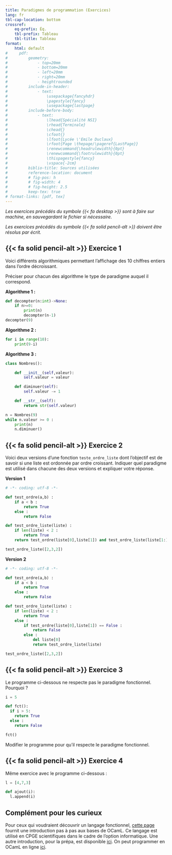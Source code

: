 ---
title: Paradigmes de programmation (Exercices)
lang: fr
tbl-cap-location: bottom
crossref: 
    eq-prefix: Éq.
    tbl-prefix: Tableau
    tbl-title: Tableau
format:
    html: default
#     pdf: 
#         geometry:
#             - top=20mm
#             - bottom=20mm
#             - left=20mm
#             - right=20mm
#             - heightrounded
#         include-in-header:
#             - text:
#                 \usepackage{fancyhdr}
#                 \pagestyle{fancy}
#                 \usepackage{lastpage}
#         include-before-body:
#             - text:
#                 \lhead{Spécialité NSI} 
#                 \rhead{Terminale}
#                 \chead{} 
#                 \cfoot{}
#                 \lfoot{Lycée \'Emile Duclaux}
#                 \rfoot{Page \thepage/\pageref{LastPage}}
#                 \renewcommand{\headrulewidth}{0pt}
#                 \renewcommand{\footrulewidth}{0pt}
#                 \thispagestyle{fancy}
#                 \vspace{-2cm}
#         biblio-title: Sources utilisées
#         reference-location: document
#         # fig-pos: h
#         # fig-width: 4
#         # fig-height: 2.5
#         keep-tex: true
# format-links: [pdf, tex]
---

_Les exercices précédés du symbole {{< fa desktop >}} sont à faire sur machine, en sauvegardant le fichier si nécessaire._

_Les exercices précédés du symbole {{< fa solid pencil-alt >}} doivent être résolus par écrit._

## {{< fa solid pencil-alt >}} Exercice 1

Voici différents algorithmiques permettant l'affichage des 10 chiffres entiers dans l'ordre décroissant.

Préciser pour chacun des algorithme le type de paradigme auquel il correspond.

**Algorithme 1 :**

````python
def decompter(n:int)->None:
    if n>=0: 
        print(n)
        decompter(n-1)
decompter(9)
````

**Algorithme 2 :**

````py
for i in range(10):
    print(9-i)
````

**Algorithme 3 :**

````py
class Nombres():

    def __init__(self,valeur):
        self.valeur = valeur

    def diminuer(self):
        self.valeur -= 1

    def __str__(self):
        return str(self.valeur)

n = Nombres(9)
while n.valeur >= 0 :
    print(n)
    n.diminuer()

````
                    
## {{< fa solid pencil-alt >}} Exercice 2

Voici deux versions d'une fonction ``teste_ordre_liste`` dont l'objectif est de savoir si une liste est ordonnée par ordre croissant. Indiquer quel paradigme est utilisé dans chacune des deux versions et expliquer votre réponse.

**Version 1**

````py
# -*- coding: utf-8 -*-

def test_ordre(a,b) :
    if a < b :
        return True
    else :
        return False

def test_ordre_liste(liste) :
    if len(liste) < 2 :
        return True
    return test_ordre(liste[0],liste[1]) and test_ordre_liste(liste[1:])

test_ordre_liste([2,3,2])
````

**Version 2**

````py
# -*- coding: utf-8 -*-

def test_ordre(a,b) :
    if a < b :
        return True
    else :
        return False

def test_ordre_liste(liste) :
    if len(liste) < 2 :
        return True
    else :
        if test_ordre(liste[0],liste[1]) == False :
            return False
        else :
            del liste[0]
            return test_ordre_liste(liste)

test_ordre_liste([2,3,2])
````


## {{< fa solid pencil-alt >}} Exercice 3

Le programme ci-dessous ne respecte pas le paradigme fonctionnel. Pourquoi ?

````py
i = 5

def fct():
  if i > 5:
    return True
  else :
    return False

fct()
````

Modifier le programme pour qu'il respecte le paradigme fonctionnel.


## {{< fa solid pencil-alt >}} Exercice 4

Même exercice avec le programme ci-dessous :

````py
l = [4,7,3]

def ajout(i):
  l.append(i)
````


:::{.callout-tip}
## Complément pour les curieux

Pour ceux qui voudraient découvrir un langage fonctionnel, [cette page](http://sdz.tdct.org/sdz/ocaml-pour-les-zeros.html){ target=_blank } fournit une introduction pas à pas aux bases de OCamL. Ce langage est utilisé en CPGE scientifiques dans le cadre de l'option informatique. Une autre introduction, pour la prépa, est disponible [ici](https://info-llg.fr/option-mpsi/pdf/01.les_bases.pdf){ target=_blank }. On peut programmer en OCamL en ligne [ici](https://try.ocaml.pro/){ target=_blank }.
:::
